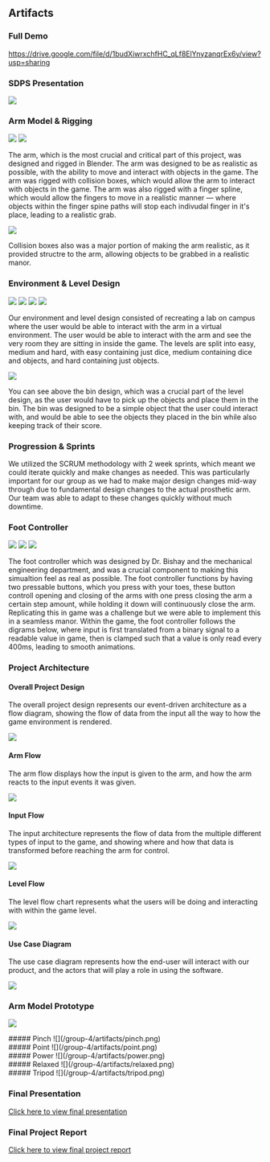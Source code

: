 ## Artifacts

### Full Demo

https://drive.google.com/file/d/1budXiwrxchfHC_qLf8ElYnyzanqrEx6y/view?usp=sharing

### SDPS Presentation
![](/group-4/sdps-2024.jpg)

### Arm Model & Rigging
![](/group-4/artifacts/procedural-grab.png)
![](/group-4/artifacts/finger-spline.png)

The arm, which is the most crucial and critical part of this project, was designed and rigged in Blender. The arm was designed to be as realistic as possible, with the ability to move and interact with objects in the game. The arm was rigged with collision boxes, which would allow the arm to interact with objects in the game. The arm was also rigged with a finger spline, which would allow the fingers to move in a realistic manner — where objects within the finger spine paths will stop each indivudal finger in it's place, leading to a realistic grab.

![](/group-4/artifacts/arm-collision-boxes.png)

Collision boxes also was a major portion of making the arm realistic, as it provided structre to the arm, allowing objects to be grabbed in a realistic manor.

### Environment & Level Design
![](/group-4/artifacts/env1.png)
![](/group-4/artifacts/env2.png)
![](/group-4/artifacts/env3.png)
![](/group-4/artifacts/table.png)

Our environment and level design consisted of recreating a lab on campus where the user would be able to interact with the arm in a virtual environment. The user would be able to interact with the arm and see the very room they are sitting in inside the game. The levels are split into easy, medium and hard, with easy containing just dice, medium containing dice and objects, and hard containing just objects.

![](/group-4/artifacts/bin.png)

You can see above the bin design, which was a crucial part of the level design, as the user would have to pick up the objects and place them in the bin. The bin was designed to be a simple object that the user could interact with, and would be able to see the objects they placed in the bin while also keeping track of their score.

### Progression & Sprints
We utilized the SCRUM methodology with 2 week sprints, which meant we could iterate quickly and make changes as needed. This was particularly important for our group as we had to make major design changes mid-way through due to fundamental design changes to the actual prosthetic arm. Our team was able to adapt to these changes quickly without much downtime.

### Foot Controller
![](/group-4/artifacts/arm-diagram.png)
![](/group-4/artifacts/foot-controller-original.png)
![](/group-4/artifacts/prosthetic.png)

The foot controller which was designed by Dr. Bishay and the mechanical engineering department, and was a crucial component to making this simualtion feel as real as possible. The foot controller functions by having two pressable buttons, which you press with your toes, these button controll opening and closing of the arms with one press closing the arm a certain step amount, while holding it down will continuously close the arm. Replicating this in game was a challenge but we were able to implement this in a seamless manor. Within the game, the foot controller follows the digrams below, where input is first translated from a binary signal to a readable value in game, then is clamped such that a value is only read every 400ms, leading to smooth animations.

### Project Architecture

#### Overall Project Design
The overall project design represents our event-driven architecture as a flow diagram, showing the flow of data from the input all the way to how the game environment is rendered.

![](/group-4/artifacts/project-arch.png)

#### Arm Flow
The arm flow displays how the input is given to the arm, and how the arm reacts to the input events it was given.

![](/group-4/artifacts/arm-arch.png)

#### Input Flow
The input architecture represents the flow of data from the multiple different types of input to the game, and showing where and how that data is transformed before reaching the arm for control.

![](/group-4/artifacts/input-arch.png)

#### Level Flow
The level flow chart represents what the users will be doing and interacting with within the game level.

![](/group-4/artifacts/level-loop.png)

#### Use Case Diagram
The use case diagram represents how the end-user will interact with our product, and the actors that will play a role in using the software.

![](/group-4/artifacts/use-case.png)

### Arm Model Prototype

![](/group-4/artifacts/demo.gif)

<div className="grid grid-cols-1 md:grid-cols-2">
    <div className="max-w-sm">
        ##### Pinch
        ![](/group-4/artifacts/pinch.png)
    </div>
    <div className="max-w-sm">
        ##### Point
        ![](/group-4/artifacts/point.png)
    </div>
    <div className="max-w-sm">
        ##### Power
        ![](/group-4/artifacts/power.png)
    </div>
    <div className="max-w-sm">
        ##### Relaxed
        ![](/group-4/artifacts/relaxed.png)
    </div>
    <div className="max-w-sm">
        ##### Tripod
        ![](/group-4/artifacts/tripod.png)
    </div>
</div>

### Final Presentation
[Click here to view final presentation](https://docs.google.com/presentation/d/1qn-3oGN1mobzhp8UAx6KP22eBddek4iCoTujypH5zzk/edit?usp=sharing)
### Final Project Report
[Click here to view final project report](https://docs.google.com/document/d/1Ztom_INVm7NcCU7AdujejNJBylyPecE-/edit?usp=sharing&ouid=108069320986265949002&rtpof=true&sd=true)